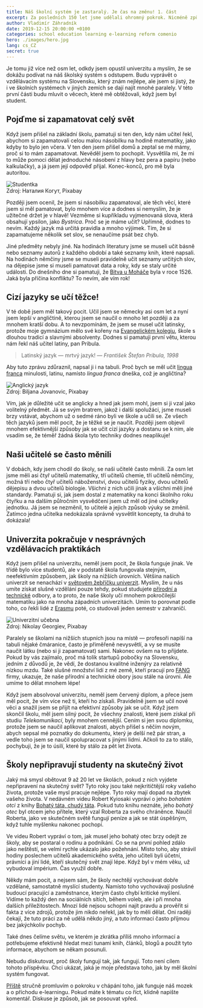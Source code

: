 ```yaml
---
title: Náš školní systém je zastaralý. Je čas na změnu! 1. část
excerpt: Za posledních 150 let jsme udělali ohromný pokrok. Nicméně způsob, jakým se učíme ve školách, se velmi nezměnil.
author: Vladimír Záhradník
date: 2019-12-15 20:00:00 +0100
categories: school education learning e-learning reform comenio
hero: ./images/hero.jpg
lang: cs_CZ
secret: true
---
```


Je tomu již více než osm let, odkdy jsem opustil univerzitu a myslím, že se dokážu podívat na náš školský systém s odstupem. Budu vyprávět o vzdělávacím systému na Slovensku, který znám nejlépe, ale jsem si jistý, že i ve školních systémech v jiných zemích se dají najít mnohé paralely. V této první části budu mluvit o věcech, které mě obtěžovali, když jsem byl student.

## Pojďme si zapamatovat celý svět
Když jsem přišel na základní školu, pamatuji si ten den, kdy nám učitel řekl, abychom si zapamatovali celou malou násobilku na hodině matematiky, jako kdyby to bylo jen včera. V ten den jsem přišel domů a zeptal se mé mámy, proč si to mám zapamatovat. Nevěděl jsem to pochopit. Vysvětlila mi, že mi to může pomoci dělat jednoduché násobení z hlavy bez pera a papíru (nebo kalkulačky), a já jsem její odpověď přijal. Konec-konců, pro mě byla autoritou.

<div className="Image__Large">
  <img src="./images/study-girl.jpg" alt="Studentka" />
  <figcaption>Zdroj: Наталия Когут, Pixabay</figcaption>
</div>

Později jsem ocenil, že jsem si násobilku zapamatoval, ale těch věcí, které jsem si měl pamatovat, bylo mnohem více a dodnes si nemyslím, že je užitečné držet je v hlavě! Vezměme si kupříkladu vyjmenovaná slova, která obsahují ypsilon, jako *Bystrica*. Proč se je máme učit? Upřímně, dodnes to nevím. Každý jazyk má určitá pravidla a mnoho výjimek. Tím, že si zapamatujeme několik set slov, se nenaučíme psát bez chyb.

Jiné předměty nebyly jiné. Na hodinách literatury jsme se museli učit básně nebo seznamy autorů z každého období a také seznamy knih, které napsali. Na hodinách němčiny jsme se museli pravidelně učit seznamy určitých slov, na dějepise jsme si museli pamatovat data a roky, kdy se staly určité události. Do dnešního dne si pamatuji, že [Bitva u Moháče][mohacs] byla v roce 1526. Jaká byla příčina konfliktu? To nevím, ale vím rok!

## Cizí jazyky se učí těžce!
V té době jsem měl takový pocit. Učil jsem se německy asi osm let a nyní jsem lepší v angličtině, kterou jsem se naučil o mnoho let později a za mnohem kratší dobu. A to nevzpomínám, že jsem se musel učit latinsky, protože moje gymnázium mělo své kořeny na [Evangelickém kolegiu][kolegium], škole s dlouhou tradicí a slavnými absolventy. Dodnes si pamatuji první větu, kterou nám řekl náš učitel latiny, pan Pribula.

> Latinský jazyk — mrtvý jazyk!
> — <cite>František Štefan Pribula, 1998</cite>

Aby tuto zprávu zdůraznil, napsal ji i na tabuli. Proč bych se měl učit [lingua franca][lingua-franca] minulosti, latinu, namísto *lingua franca* dneška, což je angličtina?

<div className="Image__Large">
  <img src="./images/english-blackboard.jpg" alt="Anglický jazyk" />
  <figcaption>Zdroj: Biljana Jovanovic, Pixabay</figcaption>
</div>

Vím, jak je důležité učit se anglicky a hned jak jsem mohl, jsem si ji vzal jako volitelný předmět. Já se svým bratrem, jakož i další spolužáci, jsme museli brzy vstávat, abychom už o sedmé ráno byli ve škole a učili se. Ze všech těch jazyků jsem měl pocit, že je těžké se je naučit. Později jsem objevil mnohem efektivnější způsoby jak se učit cizí jazyky a dostanu se k nim, ale vsadím se, že téměř žádná škola tyto techniky dodnes neaplikuje!

## Naši učitelé se často měnili
V dobách, kdy jsem chodil do školy, se naši učitelé často měnili. Za osm let jsme měli asi čtyř učitelů matematiky, tří učitelů chemie, tří učitelů němčiny, možná tří nebo čtyř učitelů náboženství, dvou učitelů fyziky, dvou učitelů dějepisu a dvou učitelů biologie. Všichni z nich učili jinak a všichni měli jiné standardy. Pamatuji si, jak jsem dostal z matematiky na konci školního roku čtyřku a na dalším půlročním vysvědčení jsem už měl od jiné učitelky jednotku. Já jsem se nezměnil, to učitelé a jejich způsob výuky se změnil. Zatímco jedna učitelka nedokázala správně vysvětlit koncepty, ta druhá to dokázala!

## Univerzita pokračuje v nesprávných vzdělávacích praktikách
Když jsem přišel na univerzitu, neměl jsem pocit, že škola funguje jinak. Ve třídě bylo více studentů, ale v podstatě škola fungovala stejným, neefektivním způsobem, jak školy na nižších úrovních. Většina našich univerzit se nenachází v [světovém žebříčku univerzit][university-rankings]. Myslím, že u nás umíte získat slušné vzdělání pouze tehdy, pokud studujete [přírodní a technické][stem] odbory, a to proto, že naše školy učí mnohem pokročilejší matematiku jako na mnoha západních univerzitách. Umím to porovnat podle toho, co řekli lidé z [Erasmu][erasmus] poté, co studovali jeden semestr v zahraničí.

<div className="Image__Large">
  <img src="./images/university-classroom.jpg" alt="Univerzitní učebna" />
  <figcaption>Zdroj: Nikolay Georgiev, Pixabay</figcaption>
</div>

Paralely se školami na nižších stupních jsou na místě — profesoři napíší na tabuli nějaké čmáranice, často je přiměřeně nevysvětlí, a vy se musíte naučit látku (nebo si ji zapamatovat) sami. Nakonec ovšem na to přijdete. Pokud by vás zajímalo, proč má tolik startupů pobočky na Slovensku, jedním z důvodů je, že vědí, že dostanou kvalitné inženýry za relativně nízkou mzdu. Také slušné množství lidí z mé země, kteří pracují pro [FANG][fang] firmy, ukazuje, že naše přírodní a technické obory jsou stále na úrovni. Ale umíme to dělat mnohem lépe!

Když jsem absolvoval univerzitu, neměl jsem červený diplom, a přece jsem měl pocit, že vím více než ti, kteří ho získali. Pravidelně jsem se učil nové věci a snažil jsem se přijít na efektivní způsoby jak se učit. Když jsem skončil školu, měl jsem silný pocit, že všechny znalosti, které jsem získal při studiu *Telekomunikací*, byly mnohem cennější. Cením si jen svou diplomku, protože jsem se naučil aplikovat znalosti, abych přišel s něčím novým, abych sepsal mé poznatky do dokumentu, který je delší než pár stran, a vedle toho jsem se naučil spolupracovat s jinými lidmi. Ačkoli to za to stálo, pochybuji, že je to úsilí, které by stálo za pět let života.

## Školy nepřipravují studenty na skutečný život
Jaký má smysl obětovat 9 až 20 let ve školách, pokud z nich vyjdete nepřipravení na skutečný svět? Tyto roky jsou také nejkritičtější roky vašeho života, protože vaše mysl pracuje nejlépe. Tyto roky mají dopad na zbytek vašeho života. V nedávném videu Robert Kyiosaki vypráví o jeho *bohatém otci* z knihy [Bohatý táta, chudý táta][rich-dad]. Pokud tuto knihu neznáte, jeho *bohatý otec* byl otcem jeho přítele, který vzal Roberta za svého chráněnce. Naučil Roberta, jako ve skutečném světě fungují peníze a jak se stát úspěšným, když tuhle myšlenku nakonec pochopí.

<div class="Image__Medium">
  <YouTube videoId="azq0S0DKS50" />
</div>

Ve videu Robert vypráví o tom, jak musel jeho bohatý otec brzy odejít ze školy, aby se postaral o rodinu a podnikání. Co se na první pohled zdálo jako neštěstí, se velmi rychle ukázalo jako požehnání. Místo toho, aby strávil hodiny poslechem učitelů akademického světa, jeho učiteli byli účetní, právníci a jiní lidé, kteří skutečný svět znají lépe. Když byl v mém věku, už vybudoval impérium. Čas využil dobře.

Někdy mám pocit, a nejsem sám, že školy nechtějí vychovávat dobře vzdělané, samostatně myslící studenty. Namísto toho vychovávají poslušné budoucí pracující a zaměstnance, kterým často chybí kritické myšlení. Vidíme to každý den na sociálních sítích, během voleb, ale i při mnoha dalších příležitostech. Mnozí lidé nejsou schopni najít pravdu a prověřit si fakta z více zdrojů, protože jim nikdo neřekl, jak by to měli dělat. Oni raději čekají, že tuto práci za ně udělá někdo jiný, a tuto informaci často příjmou bez jakýchkoliv pochyb.

Také dnes čelíme světu, ve kterém je zkrátka příliš mnoho informací a potřebujeme efektivně hledat mezi tunami knih, článků, blogů a použít tyto informace, abychom se někam posunuli.

Nebudu diskutovat, proč školy fungují tak, jak fungují. Toto není cílem tohoto příspěvku. Chci ukázat, jaká je moje představa toho, jak by měl školní systém fungovat.

[Příště][part2] stručně promluvím o pokroku v chápání toho, jak funguje náš mozek a o příchodu e-learningu. Pokud máte k tématu co říct, klidně napište komentář. Diskuse je způsob, jak se posouvat vpřed.

[//]: # (Used references)
[mohacs]: https://en.wikipedia.org/wiki/Battle_of_Moh%C3%A1cs
[kolegium]: https://cs.wikipedia.org/wiki/Evangelick%C3%A9_kolegium_(Pre%C5%A1ov)
[lingua-franca]: https://cs.wikipedia.org/wiki/Lingua_franca
[university-rankings]: https://www.topuniversities.com/university-rankings/world-university-rankings/2019
[stem]: https://en.wikipedia.org/wiki/Science%2C_technology%2C_engineering%2C_and_mathematics
[fang]: https://www.investopedia.com/terms/f/fang-stocks-fb-amzn.asp
[erasmus]: https://cs.wikipedia.org/wiki/Program_Erasmus
[rich-dad]: https://www.richdad.com/
[part2]: https://www.zahradnik.io/nas-skolni-system-je-zastaraly.-je-cas-na-zmenu!-2.-cast